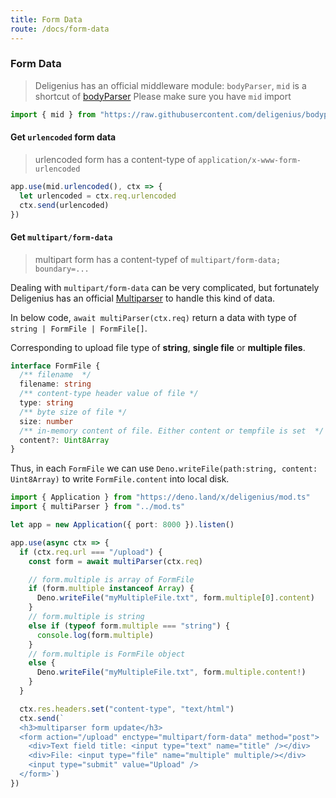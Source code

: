 ```yaml
---
title: Form Data
route: /docs/form-data
---
```


### Form Data

> Deligenius has an official middleware module: `bodyParser`,
> `mid` is a shortcut of [bodyParser](https://github.com/deligenius/bodyparser)
> Please make sure you have `mid` import

```ts
import { mid } from "https://raw.githubusercontent.com/deligenius/bodyparser/master/mod.ts"
```

#### Get `urlencoded` form data

> urlencoded form has a content-type of `application/x-www-form-urlencoded`

```ts
app.use(mid.urlencoded(), ctx => {
  let urlencoded = ctx.req.urlencoded
  ctx.send(urlencoded)
})
```

#### Get `multipart/form-data`

> multipart form has a content-typef of `multipart/form-data; boundary=...`

Dealing with `multipart/form-data` can be very complicated,
but fortunately Deligenius has an official [Multiparser](https://github.com/deligenius/multiparser)
to handle this kind of data.

In below code, `await multiParser(ctx.req)` return a data with type of `string | FormFile | FormFile[]`.

Corresponding to upload file type of **string**, **single file** or **multiple files**.

```ts
interface FormFile {
  /** filename  */
  filename: string
  /** content-type header value of file */
  type: string
  /** byte size of file */
  size: number
  /** in-memory content of file. Either content or tempfile is set  */
  content?: Uint8Array
}
```

Thus, in each `FormFile` we can use `Deno.writeFile(path:string, content: Uint8Array)` to write `FormFile.content` into local disk.

```ts
import { Application } from "https://deno.land/x/deligenius/mod.ts"
import { multiParser } from "../mod.ts"

let app = new Application({ port: 8000 }).listen()

app.use(async ctx => {
  if (ctx.req.url === "/upload") {
    const form = await multiParser(ctx.req)

    // form.multiple is array of FormFile
    if (form.multiple instanceof Array) {
      Deno.writeFile("myMultipleFile.txt", form.multiple[0].content)
    }
    // form.multiple is string
    else if (typeof form.multiple === "string") {
      console.log(form.multiple)
    }
    // form.multiple is FormFile object
    else {
      Deno.writeFile("myMultipleFile.txt", form.multiple.content!)
    }
  }

  ctx.res.headers.set("content-type", "text/html")
  ctx.send(`
  <h3>multiparser form update</h3>
  <form action="/upload" enctype="multipart/form-data" method="post">
    <div>Text field title: <input type="text" name="title" /></div>
    <div>File: <input type="file" name="multiple" multiple/></div>
    <input type="submit" value="Upload" />
  </form>`)
})
```